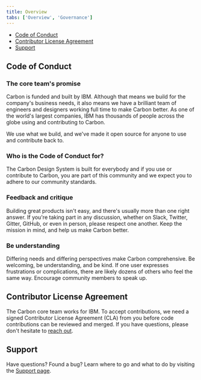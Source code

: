 ```yaml
---
title: Overview
tabs: ['Overview', 'Governance']
---
```


<AnchorLinks>

- [Code of Conduct](#code-of-conduct)
- [Contributor License Agreement](#contributor-license-agreement)
- [Support](#support)

</AnchorLinks>

## Code of Conduct

### The core team's promise

Carbon is funded and built by IBM. Although that means we build for the company's business needs, it also means we have a brilliant team of engineers and designers working full time to make Carbon better. As one of the world's largest companies, IBM has thousands of people across the globe using and contributing to Carbon. 

We use what we build, and we've made it open source for anyone to use and contribute back to.

### Who is the Code of Conduct for?

The Carbon Design System is built for everybody and if you use or contribute to Carbon, you are part of this community and we expect you to adhere to our community standards.

### Feedback and critique

Building great products isn't easy, and there's usually more than one right answer. If you're taking part in any discussion, whether on Slack, Twitter, Gitter, GitHub, or even in person, please respect one another. Keep the mission in mind, and help us make Carbon better.

### Be understanding

Differing needs and differing perspectives make Carbon comprehensive. Be welcoming, be understanding, and be kind. If one user expresses frustrations or complications, there are likely dozens of others who feel the same way. Encourage community members to speak up.

## Contributor License Agreement

The Carbon core team works for IBM. To accept contributions, we need a signed Contributor License Agreement (CLA) from you before code contributions can be reviewed and merged. If you have questions, please don't hesitate to [reach out](https://www.carbondesignsystem.com/help/support#email).

## Support

Have questions? Found a bug? Learn where to go and what to do by visiting the [Support page](/help/support).
